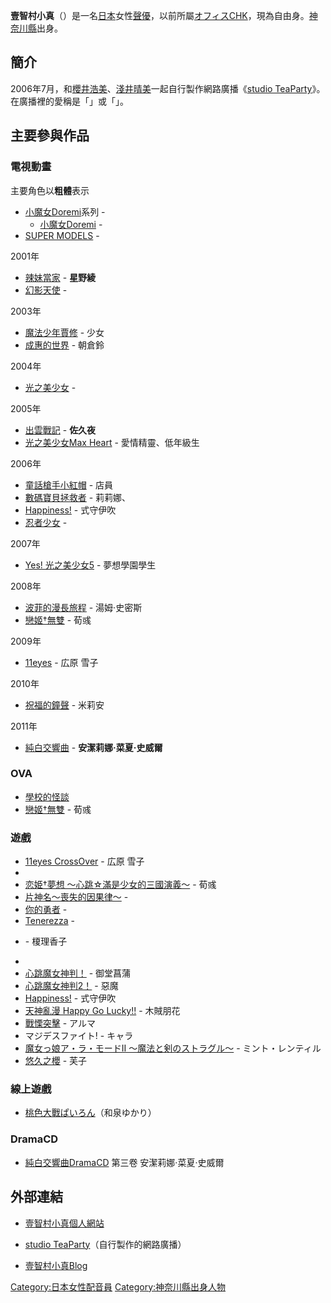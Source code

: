 {{配音員
|名字= 壹智村小真
|原名= 
|外文名= 壱智村 小真
|外文= ja
|羅馬拼音= Ichimura Oma
|英文名= 
|綽號= {{lang|ja|おまちゃん、おま所長}}
|藝名= 
|國籍= {{JPN}}
|籍貫= 
|生年= 1977
|生月= 5
|生日= 3
|出生地= {{JPN}}[[神奈川縣|神奈川縣]]
|歿年= 
|歿月= 
|歿日= 
|死沒地= 
|血型= A型
|配演語言= 
|教育程度= 
|宗教信仰= 
|配偶= 
|出身地= 
|所屬= 自由身
|任職紀錄= 
|出道作= 
|代表作= 星野綾（[[辣妹當家|辣妹當家]]）<br />廣原雪子（[[11eyes_-罪與罰與贖的少女-|11eyes]]）
|網站= 
|其他= 
}}
{{japanese|japanese=壱智村 小真|kana=いちむら おま|romaji=Ichimura Oma}}
'''壹智村小真'''（{{bd|1977年|5月3日|catIdx=Ichimura Oma}}）是一名[[日本|日本]]女性[[聲優|聲優]]，以前所屬[[オフィスCHK|オフィスCHK]]，現為自由身。[[神奈川縣|神奈川縣]]出身。

==簡介==
2006年7月，和[[櫻井浩美|櫻井浩美]]、[[淺井晴美|淺井晴美]]一起自行製作網路廣播《[[studio_TeaParty|studio TeaParty]]》。在廣播裡的愛稱是「{{lang|ja|おまちゃん}}」或「{{lang|ja|おま所長}}」。

==主要參與作品==
=== 電視動畫 ===
主要角色以'''粗體'''表示

*[[小魔女Doremi|小魔女Doremi]]系列 - {{lang|ja|小泉まりな、丸山みほ}}
** [[小魔女Doremi|小魔女Doremi]] - {{lang|ja|アベック}}
*[[SUPER_MODELS|SUPER MODELS]] - {{lang|ja|ベッツィーナ}}

;2001年
*[[辣妹當家|辣妹當家]] - '''星野綾'''
*[[幻影天使|幻影天使]] - {{lang|ja|有森サトミ}}

;2003年
*[[魔法少年賈修|魔法少年賈修]] - 少女
*[[成惠的世界|成惠的世界]] - 朝倉鈴

;2004年
*[[光之美少女|光之美少女]] - {{lang|ja|ネルプ}}

;2005年
*[[出雲戰記|出雲戰記]] - '''佐久夜'''
*[[光之美少女|光之美少女Max Heart]] - 愛情精靈、低年級生

;2006年
*[[童話槍手小紅帽|童話槍手小紅帽]] - 店員
*[[數碼寶貝拯救者|數碼寶貝拯救者]] - 莉莉娜、{{lang|ja|早瀬まなみ}}
*[[Happiness!|Happiness!]] - 式守伊吹
*[[忍者少女|忍者少女]] - {{lang|ja|ウリ坊}}

;2007年
*[[Yes!_光之美少女5|Yes! 光之美少女5]] - 夢想學園學生

;2008年
*[[波菲的漫長旅程|波菲的漫長旅程]] - 湯姆·史密斯
*[[戀姬†無雙|戀姬†無雙]] - 荀彧

;2009年
*[[11eyes_-罪與罰與贖的少女-|11eyes]] - 広原 雪子

;2010年
*[[祝福的鐘聲|祝福的鐘聲]] - 米莉安

;2011年
*[[純白交響曲|純白交響曲]] - '''安潔莉娜·菜夏·史威爾'''

=== OVA ===
*[[學校的怪談|學校的怪談]]
*[[戀姬†無雙|戀姬†無雙]] - 荀彧

=== 遊戲 ===
*[[11eyes_-罪與罰與贖的少女-|11eyes CrossOver]] - 広原 雪子
*{{lang|ja|エバーグリーン・アベニュー - ピア}}
*[[戀姬†無雙|恋姫†夢想 〜心跳☆滿是少女的三國演義〜]] - 荀彧
*[[片神名〜喪失的因果律〜|片神名〜喪失的因果律〜]] - {{lang|ja|サチカ}}
*[[你的勇者|你的勇者]] - {{lang|ja|ティオ}}
*[[Tenerezza|Tenerezza]] - {{lang|ja|リーフォン・キャッシー}}
*{{lang|ja|[[てんたま|てんたま]]}} - 榎理香子
*{{lang|ja|[[ドキドキしすたぁパラダイス2|ドキドキしすたぁパラダイス2]] - 野原桜}}
*[[心跳魔女神判！|心跳魔女神判！]] - 御堂菖蒲
*[[心跳魔女神判！|心跳魔女神判2！]] - 惡魔{{lang|ja|クロ}}
*[[Happiness!|Happiness!]] - 式守伊吹
*[[天神亂漫_-LUCKY_or_UNLUCKY!?-|天神亂漫 Happy Go Lucky!!]] - 木賊朋花 
*[[戰慄突擊|戰慄突擊]] - アルマ
*マジデスファイト! - キャラ 
*[[魔女っ娘ア・ラ・モードII_〜魔法と剣のストラグル〜|魔女っ娘ア・ラ・モードII 〜魔法と剣のストラグル〜]] - ミント・レンティル
*[[悠久之櫻|悠久之櫻]] - 芙子

=== 線上遊戲 ===
*[[桃色大戰ぱいろん|桃色大戰ぱいろん]]（和泉ゆかり）

=== DramaCD ===
*[[純白交響曲|純白交響曲]]DramaCD 第三卷 安潔莉娜·菜夏·史威爾

== 外部連結 ==
*{{ja}}[https://web.archive.org/web/20060210135408/http://www.chk-seiyu.jp/oma/ 壹智村小真個人網站]
*{{ja}}[https://web.archive.org/web/20090701185221/http://studioteaparty.radilog.net/ studio TeaParty]（自行製作的網路廣播）
*{{ja}}[http://www.netrevo.net/blog/omablog.html 壹智村小真Blog] {{Wayback|url=http://www.netrevo.net/blog/omablog.html |date=20100325232542 }}

{{DEFAULTSORT:Ichimura Oma}}
[[Category:日本女性配音員|Category:日本女性配音員]]
[[Category:神奈川縣出身人物|Category:神奈川縣出身人物]]